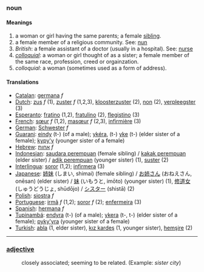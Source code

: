 === noun ===

==== Meanings ====
# a woman or girl having the same parents; a female [[sibling]].
# a female member of a religious community. See: [[nun]]
# ''British'': a female assistant of a doctor (usually in a hospital). See: [[nurse]]
#''[[colloquial]]'': a woman or girl thought of as a sister; a female member of the same race, profession, creed or orgainzation.
#''colloquial'': a woman (sometimes used as a form of address).

==== Translations ====
*[[Catalan]]: [[germana]] ''f''
*[[Dutch]]: [[zus]] ''f'' (1), [[zuster]] ''f'' (1,2,3), [[kloosterzuster]] (2), [[non]] (2), [[verpleegster]] (3)
*[[Esperanto]]: [[fratino]] (1,2), [[fratulino]] (2), [[flegistino]] (3)
*[[French]]: [[sœur]] ''f'' (1,2), [[masœur]] ''f'' (2,3), [[infirmière]] (3)
*[[German]]: [[Schwester]] ''f''
*[[Guarani]]: [[eindy]] (t-) (of a male); [[ykéra]], (t-) [[yke]] (t-) (elder sister of a female); [[kypy'y]] (younger sister of a female)
*[[Hebrew]]: [[אחות]] ''f''
*[[Indonesian]]: [[saudara perempuan]] (female sibling) / [[kakak perempuan]] (elder sister) / [[adik perempuan]] (younger sister) (1), [[suster]] (2)
*[[Interlingua]]: [[soror]] (1,2); [[infirmera]] (3)
*[[Japanese]]: [[姉妹]] (しまい, shimai) (female sibling) / [[お姉さん]] (おねえさん, onēsan) (elder sister) / [[妹]] (いもうと, imōto) (younger sister) (1), [[修道女]] (しゅうどうじょ, shūdōjo) / [[シスター]] (shistā) (2)
*[[Polish]]: [[siostra]] ''f''
*[[Portuguese]]: [[irmã]] ''f'' (1,2); [[soror]] ''f'' (2); [[enfermeira]] (3)
*[[Spanish]]: [[hermana]] ''f''
*[[Tupinambá]]: [[endyra]] (t-) (of a male); [[ykera]] (t-, t-) (elder sister of a female); [[pyky'yra]] (younger sister of a female)
*[[Turkish]]: [[abla]] (1, elder sister), [[kız kardeş]] (1, younger sister), [[hemşire]] (2)

----
===[[adjective]]===
:closely associated; seeming to be related. (Example: ''sister city'')